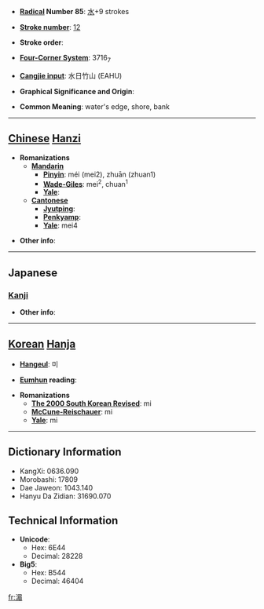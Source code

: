 * '''[[Wiktionary:Chinese radical index| Radical]] Number 85''': [[Wiktionary:Chinese radical index 水|水]]+9 strokes

* '''[[Wiktionary:Chinese total strokes index|Stroke number]]''': [[Wiktionary:Chinese total strokes index 12|12]]

* '''Stroke order''': 

* '''[[Wiktionary:Chinese four corner index|Four-Corner System]]''': 3716<sub>7</sub>

* '''[[Wiktionary:Chinese Cangjie index|Cangjie input]]''': 水日竹山 (EAHU)

* '''Graphical Significance and Origin''': 

* '''Common Meaning''': water's edge, shore, bank

----

== [[Chinese]] [[Hanzi]] ==

* '''Romanizations'''
** '''[[Mandarin]]'''
*** '''[[Pinyin]]''': méi (mei2), zhuān (zhuan1)
*** '''[[Wade-Giles]]''': mei<sup>2</sup>, chuan<sup>1</sup>
*** '''[[Yale]]''': 
** '''[[Cantonese]]'''
*** '''[[Jyutping]]''':
*** '''[[Penkyamp]]''': 
*** '''[[Yale]]''': mei4

* '''Other info''': 

----

==Japanese==
===[[Kanji]]===
{{kanji|on readings=[[び]] (bi), [[み]] (mi), [[だん]] (dan), [[なん]] (nan)|kun readings=[[みずぎわ]] (mizugiwa)}}

* '''Other info''':  

----

== [[Korean]] [[Hanja]] ==

* '''[[Hangeul]]''': 미

* '''[[Eumhun]] reading''': 

* '''Romanizations'''
** '''[[The 2000 South Korean Revised Romanization|The 2000 South Korean Revised]]''': mi
** '''[[McCune-Reischauer]]''': mi
** '''[[Yale]]''': mi

----

== Dictionary Information ==

* KangXi: 0636.090
* Morobashi: 17809
* Dae Jaweon: 1043.140
* Hanyu Da Zidian: 31690.070

== Technical Information ==

* '''Unicode''':
** Hex: 6E44
** Decimal: 28228
* '''Big5''':
** Hex: B544
** Decimal: 46404

[[fr:湄]]